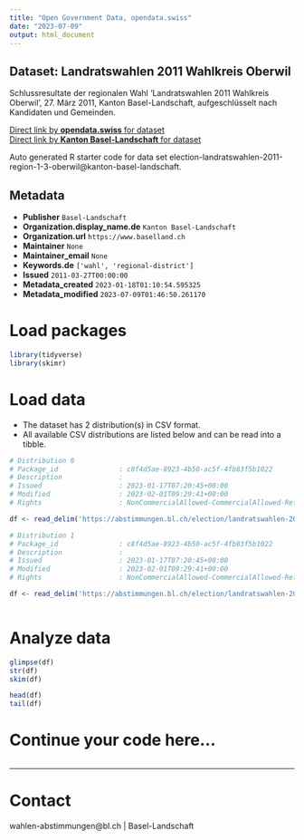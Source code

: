 ```yaml
---
title: "Open Government Data, opendata.swiss"
date: "2023-07-09"
output: html_document
---
```


## Dataset: Landratswahlen 2011 Wahlkreis Oberwil

Schlussresultate der regionalen Wahl 'Landratswahlen 2011 Wahlkreis Oberwil', 27. März 2011, Kanton Basel-Landschaft, aufgeschlüsselt nach Kandidaten und Gemeinden.

[Direct link by **opendata.swiss** for dataset](https://opendata.swiss/de/dataset/landratswahlen-2011-wahlkreis-oberwil)<br>
[Direct link by **Kanton Basel-Landschaft** for dataset](https://abstimmungen.bl.ch/election/landratswahlen-2011-region-1-3-oberwil/data)

Auto generated R starter code for data set election-landratswahlen-2011-region-1-3-oberwil@kanton-basel-landschaft.

## Metadata

- **Publisher** `Basel-Landschaft`
- **Organization.display_name.de** `Kanton Basel-Landschaft`
- **Organization.url** `https://www.baselland.ch`
- **Maintainer** `None`
- **Maintainer_email** `None`
- **Keywords.de** `['wahl', 'regional-district']`
- **Issued** `2011-03-27T00:00:00`
- **Metadata_created** `2023-01-18T01:10:54.595325`
- **Metadata_modified** `2023-07-09T01:46:50.261170`


# Load packages

```r

library(tidyverse)
library(skimr)

```

# Load data

-   The dataset has 2 distribution(s) in CSV format.
-   All available CSV distributions are listed below and can be read into a tibble.

```r

# Distribution 0
# Package_id               : c8f4d5ae-8923-4b50-ac5f-4fb83f5b1022
# Description              : 
# Issued                   : 2023-01-17T07:20:45+00:00
# Modified                 : 2023-02-01T09:29:41+00:00
# Rights                   : NonCommercialAllowed-CommercialAllowed-ReferenceRequired

df <- read_delim('https://abstimmungen.bl.ch/election/landratswahlen-2011-region-1-3-oberwil/data-csv')

# Distribution 1
# Package_id               : c8f4d5ae-8923-4b50-ac5f-4fb83f5b1022
# Description              : 
# Issued                   : 2023-01-17T07:20:45+00:00
# Modified                 : 2023-02-01T09:29:41+00:00
# Rights                   : NonCommercialAllowed-CommercialAllowed-ReferenceRequired

df <- read_delim('https://abstimmungen.bl.ch/election/landratswahlen-2011-region-1-3-oberwil/data-parties-csv')



```

# Analyze data

```r

glimpse(df)
str(df)
skim(df)

head(df)
tail(df)

```

# Continue your code here...

```r

```

------------------------------------------------------------------------

# Contact

wahlen-abstimmungen@bl.ch | Basel-Landschaft
